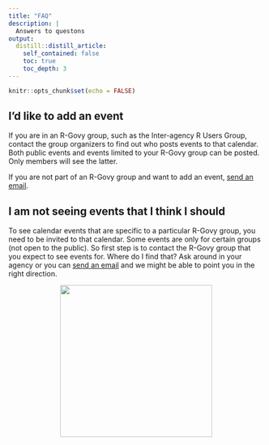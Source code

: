 ```yaml
---
title: "FAQ"
description: |
  Answers to questons 
output:
  distill::distill_article:
    self_contained: false
    toc: true
    toc_depth: 3
---
```


```r
knitr::opts_chunk$set(echo = FALSE)
```

## I'd like to add an event

If you are in an R-Govy group, such as the Inter-agency R Users Group, contact the group organizers to find out who posts events to that calendar. Both public events and events limited to your R-Govy group can be posted. Only members will see the latter.

If you are not part of an R-Govy group and want to add an event, <a href = "mailto: rgovys@gmail.com">send an email</a>.

## I am not seeing events that I think I should

To see calendar events that are specific to a particular R-Govy group, you need to be invited to that calendar. Some events are only for certain groups (not open to the public). So first step is to contact the R-Govy group that you expect to see events for. Where do I find that? Ask around in your agency or you can <a href = "mailto: rgovys@gmail.com">send an email</a> and we might be able to point you in the right direction.



<center>
    <img src="images/Rgovys-logo.png" width="300px">
</center>
